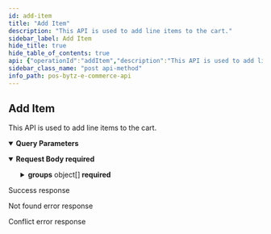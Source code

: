 ```yaml
---
id: add-item
title: "Add Item"
description: "This API is used to add line items to the cart."
sidebar_label: Add Item
hide_title: true
hide_table_of_contents: true
api: {"operationId":"addItem","description":"This API is used to add line items to the cart.","parameters":[{"name":"cartId","required":true,"in":"query","description":"The unique id of the cart.","schema":{}}],"requestBody":{"required":true,"content":{"application/json":{"schema":{"type":"object","properties":{"id":{"type":"number","description":"ID of the line items in the cart."},"locationId":{"type":"number","description":"An unique ID of the location."},"priceCategoryId":{"type":"number","description":"An unique ID of the price category."},"quantity":{"type":"number","description":"Quantity of the line item to be added in cart."},"price":{"type":"number","description":"Price of the line item to be added in cart."},"groups":{"type":"array","items":{"type":"object","properties":{"id":{"type":"number","description":"An unique id of the group."},"itemId":{"type":"number","description":"An unique id of the item."},"quantity":{"type":"number","description":"Quantity of the items in the group."}},"required":["id","itemId","quantity"]}}},"required":["id","locationId","quantity","groups"]}}}},"responses":{"200":{"description":"Success response","content":{"application/json":{"example":{"statusCode":200,"data":{"_id":"632488c1d491729ad937ac7d","locationId":1364,"bill":{"subtotal":180,"tax":0,"taxes":[],"discount":0,"discounts":[],"charge":0,"charges":[],"roundOff":0,"total":180},"items":[{"_id":"632d9628841f6eea1486d359","variation":{"_id":352183,"name":"Tomato Basil Penne Pasta"},"item":{"_id":343468,"name":"Penne Pasta"},"category":{"_id":34259,"name":"Pasta"},"inventoryId":363731,"name":"Tomato Basil Penne Pasta","quantity":1,"price":180,"mrp":0,"groups":[],"subtotal":180,"tax":0,"discount":0,"total":180,"taxes":[],"discounts":[]}],"__v":0}}}}},"404":{"description":"Not found error response","content":{"application/json":{"example":{"statusCode":400,"message":"item / inventory  not found","error":"Bad Request"}}}},"409":{"description":"Conflict error response","content":{"application/json":{"example":{"statusCode":409,"message":"Your cart contains items of another store","error":"Conflict"}}}}},"tags":["Carts"],"security":[{"oauth2":["cart:read","cart:write"]}],"method":"post","path":"/ecommerce/v1/carts/item","servers":[],"securitySchemes":{"oauth2":{"type":"oauth2","flows":{"clientCredentials":{"tokenUrl":"https://gateway-api.smartbytz.com/ecommerce/oauth2/token","scopes":["country:read","store:read","category:read","item:read","user:read","user:write","cart:read","cart:write","order:read","order:write","search:read","reviews: read","reviews: write","brand:read"]}}}},"jsonRequestBodyExample":{"id":0,"locationId":0,"priceCategoryId":0,"quantity":0,"price":0,"groups":[{"id":0,"itemId":0,"quantity":0}]},"info":{"title":"PosBytz E-Commerce API","description":"Whether you&apos;re building a custom-branded storefront or looking for ways to extend Posbytz, the following guide will help you achieve your goals.","version":"1.0","contact":{}},"postman":{"name":"Add Item","description":{"content":"This API is used to add line items to the cart.","type":"text/plain"},"url":{"path":["ecommerce","v1","carts","item"],"host":["{{baseUrl}}"],"query":[{"disabled":false,"description":{"content":"(Required) The unique id of the cart.","type":"text/plain"},"key":"cartId","value":""}],"variable":[]},"header":[{"key":"Content-Type","value":"application/json"},{"key":"Accept","value":"application/json"}],"method":"POST","body":{"mode":"raw","raw":"\"\"","options":{"raw":{"language":"json"}}},"auth":{"type":"oauth2","oauth2":[]}}}
sidebar_class_name: "post api-method"
info_path: pos-bytz-e-commerce-api
---
```



## Add Item



This API is used to add line items to the cart.

<details style={{"marginBottom":"1rem"}} data-collapsed={false} open={true}><summary style={{}}><strong>Query Parameters</strong></summary><div><ul><ParamsItem className={"paramsItem"} param={{"name":"cartId","required":true,"in":"query","description":"The unique id of the cart.","schema":{}}}></ParamsItem></ul></div></details><MimeTabs><TabItem label={"application/json"} value={"application/json-schema"}><details style={{}} data-collapsed={false} open={true}><summary style={{"textAlign":"left"}}><strong>Request Body</strong><strong style={{"fontSize":"var(--ifm-code-font-size)","color":"var(--openapi-required)"}}> required</strong></summary><div style={{"textAlign":"left","marginLeft":"1rem"}}></div><ul style={{"marginLeft":"1rem"}}><SchemaItem collapsible={false} name={"id"} required={true} schemaDescription={"ID of the line items in the cart."} schemaName={"number"} qualifierMessage={undefined} defaultValue={undefined}></SchemaItem><SchemaItem collapsible={false} name={"locationId"} required={true} schemaDescription={"An unique ID of the location."} schemaName={"number"} qualifierMessage={undefined} defaultValue={undefined}></SchemaItem><SchemaItem collapsible={false} name={"priceCategoryId"} required={false} schemaDescription={"An unique ID of the price category."} schemaName={"number"} qualifierMessage={undefined} defaultValue={undefined}></SchemaItem><SchemaItem collapsible={false} name={"quantity"} required={true} schemaDescription={"Quantity of the line item to be added in cart."} schemaName={"number"} qualifierMessage={undefined} defaultValue={undefined}></SchemaItem><SchemaItem collapsible={false} name={"price"} required={false} schemaDescription={"Price of the line item to be added in cart."} schemaName={"number"} qualifierMessage={undefined} defaultValue={undefined}></SchemaItem><SchemaItem collapsible={true} className={"schemaItem"}><details style={{}}><summary style={{}}><strong>groups</strong><span style={{"opacity":"0.6"}}> object[]</span><strong style={{"fontSize":"var(--ifm-code-font-size)","color":"var(--openapi-required)"}}> required</strong></summary><div style={{"marginLeft":"1rem"}}><SchemaItem collapsible={false} name={"id"} required={true} schemaDescription={"An unique id of the group."} schemaName={"number"} qualifierMessage={undefined} defaultValue={undefined}></SchemaItem><SchemaItem collapsible={false} name={"itemId"} required={true} schemaDescription={"An unique id of the item."} schemaName={"number"} qualifierMessage={undefined} defaultValue={undefined}></SchemaItem><SchemaItem collapsible={false} name={"quantity"} required={true} schemaDescription={"Quantity of the items in the group."} schemaName={"number"} qualifierMessage={undefined} defaultValue={undefined}></SchemaItem></div></details></SchemaItem></ul></details></TabItem></MimeTabs><div><ApiTabs><TabItem label={"200"} value={"200"}><div>

Success response

</div><div><MimeTabs groupId={"mime-type"}><TabItem label={"application/json"} value={"application/json"}><SchemaTabs groupId={"schema-tabs"}><TabItem label={"Example"} value={"Example"}><ResponseSamples responseExample={"{\n  \"statusCode\": 200,\n  \"data\": {\n    \"_id\": \"632488c1d491729ad937ac7d\",\n    \"locationId\": 1364,\n    \"bill\": {\n      \"subtotal\": 180,\n      \"tax\": 0,\n      \"taxes\": [],\n      \"discount\": 0,\n      \"discounts\": [],\n      \"charge\": 0,\n      \"charges\": [],\n      \"roundOff\": 0,\n      \"total\": 180\n    },\n    \"items\": [\n      {\n        \"_id\": \"632d9628841f6eea1486d359\",\n        \"variation\": {\n          \"_id\": 352183,\n          \"name\": \"Tomato Basil Penne Pasta\"\n        },\n        \"item\": {\n          \"_id\": 343468,\n          \"name\": \"Penne Pasta\"\n        },\n        \"category\": {\n          \"_id\": 34259,\n          \"name\": \"Pasta\"\n        },\n        \"inventoryId\": 363731,\n        \"name\": \"Tomato Basil Penne Pasta\",\n        \"quantity\": 1,\n        \"price\": 180,\n        \"mrp\": 0,\n        \"groups\": [],\n        \"subtotal\": 180,\n        \"tax\": 0,\n        \"discount\": 0,\n        \"total\": 180,\n        \"taxes\": [],\n        \"discounts\": []\n      }\n    ],\n    \"__v\": 0\n  }\n}"} language={"json"}></ResponseSamples></TabItem></SchemaTabs></TabItem></MimeTabs></div></TabItem><TabItem label={"404"} value={"404"}><div>

Not found error response

</div><div><MimeTabs groupId={"mime-type"}><TabItem label={"application/json"} value={"application/json"}><SchemaTabs groupId={"schema-tabs"}><TabItem label={"Example"} value={"Example"}><ResponseSamples responseExample={"{\n  \"statusCode\": 400,\n  \"message\": \"item / inventory  not found\",\n  \"error\": \"Bad Request\"\n}"} language={"json"}></ResponseSamples></TabItem></SchemaTabs></TabItem></MimeTabs></div></TabItem><TabItem label={"409"} value={"409"}><div>

Conflict error response

</div><div><MimeTabs groupId={"mime-type"}><TabItem label={"application/json"} value={"application/json"}><SchemaTabs groupId={"schema-tabs"}><TabItem label={"Example"} value={"Example"}><ResponseSamples responseExample={"{\n  \"statusCode\": 409,\n  \"message\": \"Your cart contains items of another store\",\n  \"error\": \"Conflict\"\n}"} language={"json"}></ResponseSamples></TabItem></SchemaTabs></TabItem></MimeTabs></div></TabItem></ApiTabs></div>
      